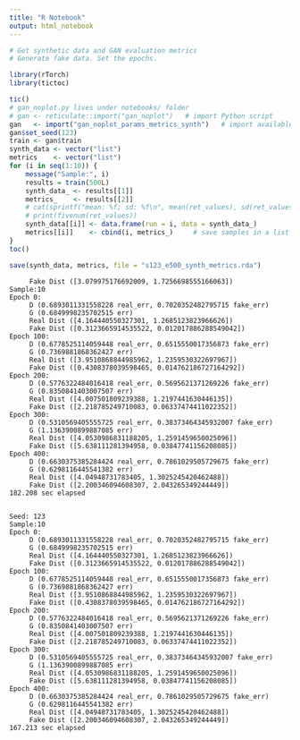 ```yaml
---
title: "R Notebook"
output: html_notebook
---
```


```r
# Get synthetic data and GAN evaluation metrics
# Generate fake data. Set the epochs.

library(rTorch)
library(tictoc)

tic()
# gan_noplot.py lives under notebooks/ folder
# gan <- reticulate::import("gan_noplot")   # import Python script
gan   <- import("gan_noplot_params_metrics_synth")   # import available in rTorch
gan$set_seed(123)
train <- gan$train
synth_data <- vector("list")
metrics    <- vector("list")
for (i in seq(1:10)) {
    message("Sample:", i)
    results = train(500L)
    synth_data_ <- results[[1]]
    metrics_    <- results[[2]]
    # cat(sprintf("mean: %f; sd: %f\n", mean(ret_values), sd(ret_values)))
    # print(fivenum(ret_values))
    synth_data[[i]] <- data.frame(run = i, data = synth_data_)
    metrics[[i]]    <- cbind(i, metrics_)     # save samples in a list vector
}
toc()
```

```r
save(synth_data, metrics, file = "s123_e500_synth_metrics.rda")
```

```
	 Fake Dist ([3.079975176692009, 1.7256698555166063]) 
Sample:10
Epoch 0: 
	 D (0.6893011331558228 real_err, 0.7020352482795715 fake_err)
	 G (0.6849998235702515 err)
	 Real Dist ([4.164440550327301, 1.2685123823966626]) 
	 Fake Dist ([0.3123665914535522, 0.012017886288549042]) 
Epoch 100: 
	 D (0.6778525114059448 real_err, 0.6515550017356873 fake_err)
	 G (0.7369881868362427 err)
	 Real Dist ([3.9510868844985962, 1.2359530322697967]) 
	 Fake Dist ([0.4308378039598465, 0.014762186727164292]) 
Epoch 200: 
	 D (0.5776322484016418 real_err, 0.5695621371269226 fake_err)
	 G (0.8350841403007507 err)
	 Real Dist ([4.007501809239388, 1.2197441630446135]) 
	 Fake Dist ([2.218785249710083, 0.06337474411022352]) 
Epoch 300: 
	 D (0.5310569405555725 real_err, 0.38373464345932007 fake_err)
	 G (1.1363900899887085 err)
	 Real Dist ([4.0530986831188205, 1.2591459650025096]) 
	 Fake Dist ([5.638111281394958, 0.03847741156208085]) 
Epoch 400: 
	 D (0.6630375385284424 real_err, 0.7861029505729675 fake_err)
	 G (0.6298116445541382 err)
	 Real Dist ([4.04948731783405, 1.3025245420462488]) 
	 Fake Dist ([2.200346094608307, 2.043265349244449]) 
182.208 sec elapsed


Seed: 123
Sample:10
Epoch 0: 
	 D (0.6893011331558228 real_err, 0.7020352482795715 fake_err)
	 G (0.6849998235702515 err)
	 Real Dist ([4.164440550327301, 1.2685123823966626]) 
	 Fake Dist ([0.3123665914535522, 0.012017886288549042]) 
Epoch 100: 
	 D (0.6778525114059448 real_err, 0.6515550017356873 fake_err)
	 G (0.7369881868362427 err)
	 Real Dist ([3.9510868844985962, 1.2359530322697967]) 
	 Fake Dist ([0.4308378039598465, 0.014762186727164292]) 
Epoch 200: 
	 D (0.5776322484016418 real_err, 0.5695621371269226 fake_err)
	 G (0.8350841403007507 err)
	 Real Dist ([4.007501809239388, 1.2197441630446135]) 
	 Fake Dist ([2.218785249710083, 0.06337474411022352]) 
Epoch 300: 
	 D (0.5310569405555725 real_err, 0.38373464345932007 fake_err)
	 G (1.1363900899887085 err)
	 Real Dist ([4.0530986831188205, 1.2591459650025096]) 
	 Fake Dist ([5.638111281394958, 0.03847741156208085]) 
Epoch 400: 
	 D (0.6630375385284424 real_err, 0.7861029505729675 fake_err)
	 G (0.6298116445541382 err)
	 Real Dist ([4.04948731783405, 1.3025245420462488]) 
	 Fake Dist ([2.200346094608307, 2.043265349244449]) 
167.213 sec elapsed
```
